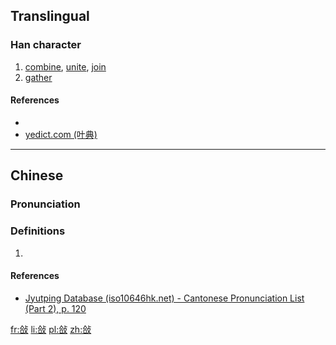 ==Translingual==

===Han character===
{{Han char|rn=66|rad=攴|as=06|sn=10|four=8164<sub>7</sub>|canj=人口卜水 (ORYE)|ids=⿰[[合]][[攴]]}}

# [[combine]], [[unite]], [[join]]
# [[gather]]

====References====
* {{Han ref|kx=0470.080|dkj=13173|dj=0820.140|hdz=21456.050|uh=6546|ud=25926|bh=D1CE|bd=53710}}
*[http://yedict.com/htm/65/6546.htm yedict.com (叶典)]

----

==Chinese==
{{zh-forms}}

===Pronunciation===
{{zh-pron
|m=敆
|c=gap3
|h=pfs=
|md=
|mn=
|w=
|mc=y
|oc=y
|cat=n
}}

===Definitions===
{{zh-hanzi}}

# {{rfdef|lang=zh}}

====References====
*[http://www.iso10646hk.net/jp/document/download.jsp Jyutping Database (iso10646hk.net) - Cantonese Pronunciation List (Part 2), p. 120]

[[fr:敆]]
[[li:敆]]
[[pl:敆]]
[[zh:敆]]